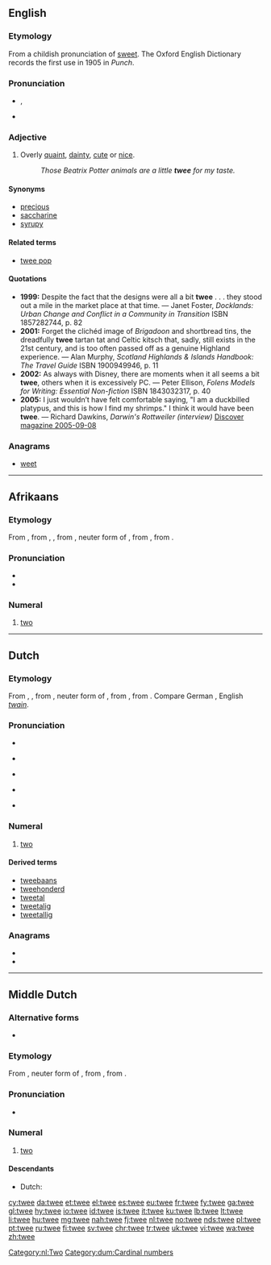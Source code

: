 ==English==

===Etymology===
From a childish pronunciation of [[sweet]]. The Oxford English Dictionary records the first use in 1905 in ''Punch''.

===Pronunciation===
* {{a|UK}} {{IPA|/twiː/}}, {{X-SAMPA|/twi:/}}
* {{rhymes|iː}}

===Adjective===
{{en-adj}}

# {{context|British|pejorative|lang=en}} Overly [[quaint]], [[dainty]], [[cute]] or [[nice]].
#: ''Those Beatrix Potter animals are a little '''twee''' for my taste.''

====Synonyms====
* [[precious]]
* [[saccharine]]
* [[syrupy]]

====Related terms====
* [[twee pop]]

====Quotations====
* '''1999:''' Despite the fact that the designs were all a bit '''twee''' . . . they stood out a mile in the market place at that time. &mdash; Janet Foster, ''Docklands: Urban Change and Conflict in a Community in Transition'' ISBN 1857282744, p. 82
* '''2001:''' Forget the clichéd image of ''Brigadoon'' and shortbread tins, the dreadfully '''twee''' tartan tat and Celtic kitsch that, sadly, still exists in the 21st century, and is too often passed off as a genuine Highland experience. &mdash; Alan Murphy, ''Scotland Highlands & Islands Handbook: The Travel Guide'' ISBN 1900949946, p. 11
* '''2002:''' As always with Disney, there are moments when it all seems a bit '''twee''', others when it is excessively PC. &mdash; Peter Ellison, ''Folens Models for Writing: Essential Non-fiction'' ISBN 1843032317, p. 40
* '''2005:''' I just wouldn’t have felt comfortable saying, "I am a duckbilled platypus, and this is how I find my shrimps."  I think it would have been '''twee'''.  &mdash; Richard Dawkins, ''Darwin's Rottweiler (interview)'' [http://discovermagazine.com/2005/sep/darwins-rottweiler Discover magazine 2005-09-08]

===Anagrams===
* [[weet#English|weet]]

----

==Afrikaans==

===Etymology===
From {{etyl|nl|af}} {{term|twee|lang=nl}}, from {{etyl|dum|af}} {{term|twee|lang=dum}}, {{term|twe|lang=dum}}, from {{etyl|odt|af}} {{term|twē|lang=odt}}, neuter form of {{term|twēne|lang=odt}}, from {{etyl|gem-pro|af}} {{term/t|gem-pro|*twai}}, from {{etyl|ine-pro|af}} {{term/t|ine-pro|*dwóh₁}}.

===Pronunciation===
* {{IPA|/ˈtveə/|lang=af}}
* {{rhymes|eə|lang=af}}

===Numeral===
{{head|af|numeral}}

# {{context|cardinal|lang=af}} [[two]]

----

==Dutch==

===Etymology===
From {{etyl|dum|nl}} {{term|twee|lang=dum}}, {{term|twe|lang=dum}}, from {{etyl|odt|nl}} {{term|twē|lang=odt}}, neuter form of {{term|twēne|lang=odt}}, from {{etyl|gem-pro|nl}} {{term/t|gem-pro|*twai}}, from {{etyl|ine-pro|nl}} {{term/t|ine-pro|*dwóh₁}}. Compare German {{term|zwei|lang=de}}, English ''[[twain]]''.

===Pronunciation===
* {{rhymes|eː|lang=nl}}
* {{a|BE}} {{IPA|/tweː/|lang=nl}}
* {{audio|Nl-twee (Belgium).ogg|audio (Belgium)}}
* {{a|NL}} {{IPA|/tʋeː/|[tʋeɪ]|lang=nl}}
* {{audio|Nl-twee.ogg|audio (Netherlands)}}

===Numeral===
{{cardinalbox|nl|1|2|3|een|drie|ord=tweede}}
{{nl-num}}

# {{context|cardinal|lang=nl}}  [[two]]

====Derived terms====
* [[tweebaans]]
* [[tweehonderd]]
* [[tweetal]]
* [[tweetalig]]
* [[tweetallig]]

===Anagrams===
* {{l|nl|weet}}
* {{l|nl|wete}}

[[Category:nl:Two]]
----

==Middle Dutch==

===Alternative forms===
* {{l|dum|twe}}

===Etymology===
From {{etyl|odt|dum}} {{term|twē|lang=odt}}, neuter form of {{term|twēne|lang=odt}}, from {{etyl|gem-pro|dum}} {{term/t|gem-pro|*twai}}, from {{etyl|ine-pro|dum}} {{term/t|ine-pro|*dwóh₁}}.

===Pronunciation===
* {{IPA|lang=dum|/tweː/}}

===Numeral===
{{head|dum|numeral}}

# [[two]]

====Descendants====
* Dutch: {{l|nl|twee}}

[[Category:dum:Cardinal numbers]]

[[cy:twee]]
[[da:twee]]
[[et:twee]]
[[el:twee]]
[[es:twee]]
[[eu:twee]]
[[fr:twee]]
[[fy:twee]]
[[ga:twee]]
[[gl:twee]]
[[hy:twee]]
[[io:twee]]
[[id:twee]]
[[is:twee]]
[[it:twee]]
[[ku:twee]]
[[lb:twee]]
[[lt:twee]]
[[li:twee]]
[[hu:twee]]
[[mg:twee]]
[[nah:twee]]
[[fj:twee]]
[[nl:twee]]
[[no:twee]]
[[nds:twee]]
[[pl:twee]]
[[pt:twee]]
[[ru:twee]]
[[fi:twee]]
[[sv:twee]]
[[chr:twee]]
[[tr:twee]]
[[uk:twee]]
[[vi:twee]]
[[wa:twee]]
[[zh:twee]]